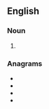 {{also|oölites}}

==English==

===Noun===
{{head|en|noun plural form}}

# {{plural of|oolite|lang=en}}

===Anagrams===
* {{l|en|Osloite}}
* {{l|en|ostiole}}
* {{l|en|stoolie}}
* {{l|en|toolies}}